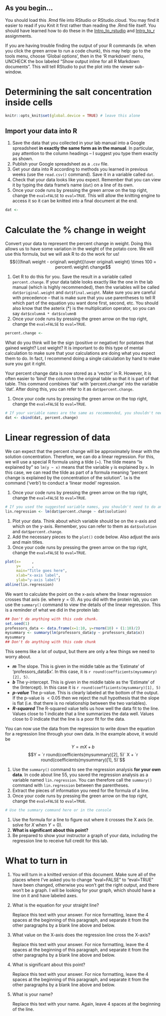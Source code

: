 ## As you begin...

You should load this .Rmd file into RStudio or RStudio.cloud. You may find it easier to read if you Knit it first rather than reading the .Rmd file itself. You should have learned how to do these in the [Intro_to_rstudio](https://senanu.github.io/b40/docs/labs/R/intro_to_rstudio.html) and [Intro_to_r](https://senanu.github.io/b40/docs/labs/R/intro_to_r.html) assignments.

If you are having trouble finding the output of your R commands (ie. when you click the green arrow to run a code chunk), this may help: go to the tools menu, choose 'Global options', then in the 'R markdown' menu, UNCHECK the box labeled "Show output inline for all R Markdown documents". This will tell RStudio to put the plot into the viewer sub-window.

# Determining the salt concentration inside cells

```r
knitr::opts_knit$set(global.device = TRUE) # leave this alone
```

## Import your data into R
1. Save the data that you collected in your lab manual into a Google spreadsheet **in exactly the same form as in the manual**. In particular, pay attention to the column headings -- I suggest you type them exactly as shown.
1. Publish your Google spreadsheet as a `.csv` file.
1. Get your data into R according to methods you learned in previous weeks (use the `read.csv()` command). Save it in a variable called `dat`.
1. Check that your data looks like you expect. Remember that you can view it by typing the data frame's name (`dat`) on a line of its own.
1. Once your code runs by pressing the green arrow on the top right, change the `eval=FALSE` to `eval=TRUE`. This will allow the knitting engine to access it so it can be knitted into a final document at the end.

```r
dat <-
```

# Calculate the % change in weight
Convert your data to represent the percent change in weight. Doing this allows us to have some variation in the weight of the potato core. We will use this formula, but we will ask R to do the work for us!
$${{(final\ weight - original\ weight)}\over original\ weight} \times 100 = percent\ weight\ change$$

1. Get R to do this for you. Save the result in a variable called `percent.change`. If your data table looks exactly like the one in the lab manual (which is highly recommended), then the variables will be called `dat$original.weight` and `dat$final.weight`. Make sure you are careful with precedence -- that is make sure that you use parentheses to tell R which part of the equation you want done first, second, etc. You should also know that the asterix (*) is the multiplication operator, so you can say `dat$columnA * dat$columnB`
1. Once your code runs by pressing the green arrow on the top right, change the `eval=FALSE` to `eval=TRUE`.


```r
percent.change <-
```

What do you think will be the sign (positive or negative) for potatoes that gained weight? Lost weight? It is important to do this type of mental calculation to make sure that your calculations are doing what you expect them to do. In fact, I recommend doing a single calculation by hand to make sure you got it right.

Your percent change data is now stored as a ‘vector’ in R. However, it is often easier to ‘bind’ the column to the original table so that it is part of that table. This command combines 'dat' with 'percent.change' into the variable 'dat'. After doing this, you can refer to it as `dat$percent.change`.

1. Once your code runs by pressing the green arrow on the top right, change the `eval=FALSE` to `eval=TRUE`.

```r
# If your variable names are the same as recommended, you shouldn't need to do anything with this code chunk.
dat <- cbind(dat, percent.change)
```

# Linear regression of data

We can expect that the percent change will be approximately linear with the solution concentration. Therefore, we can do a linear regression. For this, we will use a special R formula using a tilde (~). The tilde means "is explained by" so `lm(y ~ x)` means that the variable `y` is explained by `x`. In this case, we can read the tilde as part of a formula meaning “percent change is explained by the concentration of the solution”. `lm` is the command ('verb') to conduct a 'linear model' regression.

1. Once your code runs by pressing the green arrow on the top right, change the `eval=FALSE` to `eval=TRUE`.
    
```r
# If you used the suggested variable names, you shouldn't need to do anything here.
lin.regression <- lm(dat$percent.change ~ dat$solution)
```

1. Plot your data. Think about which variable should be on the x-axis and which on the y-axis. Remember, you can refer to them as `dat$solution` and `dat$percent.change`.
1. Add the necessary pieces to the `plot()` code below. Also adjust the axis and main titles.
1. Once your code runs by pressing the green arrow on the top right, change the `eval=FALSE` to `eval=TRUE`.

```r
plot(x=     ,
     y=     ,
     main="Title goes here",
     xlab="x-axis label",
     ylab="y-axis label")
abline(lin.regression)
```

We want to calculate the point on the x-axis where the linear regression crosses that axis (ie. where $y=0$). As you did with the protein lab, you can use the `summary()` command to view the details of the linear regression. This is a reminder of what we did in the protein lab:

```r
## Don't do anything with this code chunk.
set.seed(1)
professors_data <- data.frame(x=1:10, y=rnorm(10) + (1:10)/2)
mysummary <- summary(lm(professors_data$y ~ professors_data$x))
mysummary
## Don't do anything with this code chunk
```

This seems like a lot of output, but there are only a few things we need to worry about.

* __*m*__ The slope. This is given in the middle table as the 'Estimate' of 'professors_data$x'. In this case, it is `r round(coefficients(mysummary)[2], 5)`.
* __*b*__ The y-intercept. This is given in the middle table as the 'Estimate' of the (Intercept). In this case it is `r round(coefficients(mysummary)[1], 5)`
* __*p-value*__ The p-value. This is clearly labeled at the bottom of the output. If the p-value is $< 0.05$ then we reject the null hypothesis that the slope is flat (i.e. that there is no relationship between the two variables).
* __*R-squared*__ The R-squared value tells us how well the data fit to the line. Values close to 1 indicate that a line summarizes the data well. Values close to 0 indicate that the line is a poor fit for the data.

You can now use the data from the regression to write down the equation for a regression line through your own data. In the example above, it would be
$$Y = mX + b$$
$$Y = `r round(coefficients(mysummary)[2], 5)` X + `r round(coefficients(mysummary)[1], 5)`$$

1. Use the `summary()` command to see the regression analysis **for your own data**. In code about line 55, you saved the regression analysis as a variable named `lin.regression`. You can therefore call the `summary()` command with `lin.regression` between the parentheses.
1. Extract the pieces of information you need for the formula of a line.
1. Once your code runs by pressing the green arrow on the top right, change the `eval=FALSE` to `eval=TRUE`.

```r
# Use the summary command here or in the console
```

1. Use the formula for a line to figure out where it crosses the X axis (ie. solve for $X$ when $Y = 0$).
1. __What is significant about this point?__
1. Be prepared to show your instructor a graph of your data, including the regression line to receive full credit for this lab.

# What to turn in

1. You will turn in a knitted version of this document. Make sure all of the places where I've asked you to change "eval=FALSE" to "eval=TRUE" have been changed, otherwise you won't get the right output, and there won't be a graph. I will be looking for your graph, which should have a line on it and have labeled axes.

1. What is the equation for your straight line?

    Replace this text with your answer. For nice formatting, leave the 4 spaces at the beginning of this paragraph, and separate it from the other paragraphs by a blank line above and below.

1. What value on the X-axis does the regression line cross the X-axis?

    Replace this text with your answer. For nice formatting, leave the 4 spaces at the beginning of this paragraph, and separate it from the other paragraphs by a blank line above and below.

1. What is significant about this point?

    Replace this text with your answer. For nice formatting, leave the 4 spaces at the beginning of this paragraph, and separate it from the other paragraphs by a blank line above and below.
    
1. What is your name?

    Replace this text with your name. Again, leave 4 spaces at the beginning of the line.
